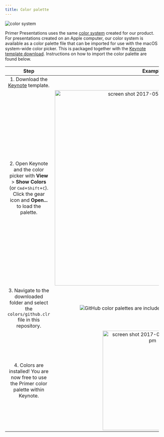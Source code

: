 ```yaml
---
title: Color palette
---
```


![color system](https://user-images.githubusercontent.com/10384315/60050673-0a0e3c80-9686-11e9-911a-c27e78e0ca51.png)

Primer Presentations uses the same [color system](https://primer.style/css/support/color-system) created for our product.
For presentations created on an Apple computer, our color system is available as a color palette file that can be imported for use with the macOS system-wide color picker. This is packaged together with the [Keynote template download](https://drive.google.com/open?id=1Wp3NyCYM-FsU-4MKSbPcBgIsWVgvUQy0). Instructions on how to import the color palette are found below.

|                                                                                       Step                                                                                       |                                                                                Example                                                                                 |
| :------------------------------------------------------------------------------------------------------------------------------------------------------------------------------: | :--------------------------------------------------------------------------------------------------------------------------------------------------------------------: |
|                                     1. Download the [Keynote](https://drive.google.com/open?id=1Wp3NyCYM-FsU-4MKSbPcBgIsWVgvUQy0) template.                                      |                                                                                                                                                                        |
| 2. Open Keynote and the color picker with **View** > **Show Colors** (or <kbd>Cmd</kbd>+<kbd>Shift</kbd>+<kbd>C</kbd>). Click the gear icon and **Open...** to load the palette. | <img width="640" alt="screen shot 2017-05-17 at 3 50 31 pm" src="https://cloud.githubusercontent.com/assets/98681/26179462/b9662e34-3b18-11e7-9e43-9684f690e9c3.png"/> |
|                                         3. Navigate to the downloaded folder and select the `colors/github.clr` file in this repository.                                         | ![GitHub color palettes are included in your Keynote download.](https://user-images.githubusercontent.com/10384315/60049637-8e12f500-9683-11e9-9220-6c98fe2cc6f5.png)  |
|                                            4. Colors are installed! You are now free to use the Primer color palette within Keynote.                                             | <img width="326" alt="screen shot 2017-05-17 at 3 51 16 pm" src="https://cloud.githubusercontent.com/assets/98681/26179461/b95bc30e-3b18-11e7-92f3-725e35f20ecb.png"/> |
